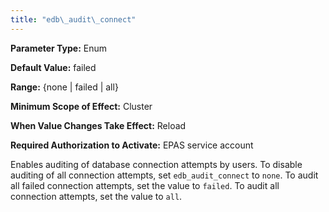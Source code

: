 ```yaml
---
title: "edb\_audit\_connect"
---
```


<div id="edb_audit_connect" class="registered_link"></div>

**Parameter Type:** Enum

**Default Value:** failed

**Range:** {none | failed | all}

**Minimum Scope of Effect:** Cluster

**When Value Changes Take Effect:** Reload

**Required Authorization to Activate:** EPAS service account

Enables auditing of database connection attempts by users. To disable auditing of all connection attempts, set `edb_audit_connect` to `none`. To audit all failed connection attempts, set the value to `failed`. To audit all connection attempts, set the value to `all`.
